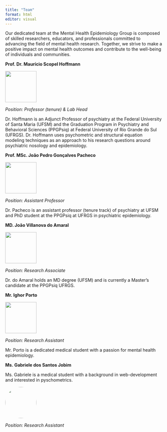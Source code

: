 ```yaml
---
title: "Team"
format: html
editor: visual
---
```


Our dedicated team at the Mental Health Epidemiology Group is composed of skilled researchers, educators, and professionals committed to advancing the field of mental health research. Together, we strive to make a positive impact on mental health outcomes and contribute to the well-being of individuals and communities.

**Prof. Dr. Maurício Scopel Hoffmann**

![](identidade_visual/team/hoffmann-modified.png){fig-align="center" width="100"}

*Position: Professor (tenure) & Lab Head*

Dr. Hoffmann is an Adjunct Professor of psychiatry at the Federal University of Santa Maria (UFSM) and the Graduation Program in Psychiatry and Behavioral Sciences (PPGPsiq) at Federal University of Rio Grande do Sul (UFRGS). Dr. Hoffmann uses psychometric and structural equation modeling techniques as an approach to his research questions around psychiatric nosology and epidemiology.

**Prof. MSc. João Pedro Gonçalves Pacheco**

![](identidade_visual/team/joaopacheco-modified.png){fig-align="center" width="100"}

*Position: Assistant Professor*

Dr. Pacheco is an assistant professor (tenure track) of psychiatry at UFSM and PhD student at the PPGPsiq at UFRGS in psychiatric epidemiology.

**MD. João Villanova do Amaral**

![](identidade_visual/team/joaoamaral-modified.png){fig-align="center" width="100"}

*Position: Research Associate*

Dr. do Amaral holds an MD degree (UFSM) and is currently a Master's candidate at the PPGPsiq UFRGS.

**Mr. Ighor Porto**

![](identidade_visual/team/ighor-modified.png){fig-align="center" width="100"}

*Position: Research Assistant*

Mr. Porto is a dedicated medical student with a passion for mental health epidemiology.

**Ms. Gabriele dos Santos Jobim**

Ms. Gabriele is a medical student with a background in web-development and interested in pyschometrics.

![](images/Screenshot_20240111_093745_WhatsApp.jpg){style="border-radius: 50%" fig-align="center" width="100"}

*Position: Research Assistant*
